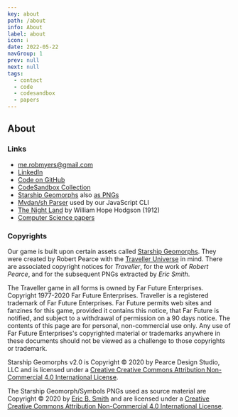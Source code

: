 ```yaml
---
key: about
path: /about
info: About
label: about
icon: ℹ️
date: 2022-05-22
navGroup: 1
prev: null
next: null
tags:
  - contact
  - code
  - codesandbox
  - papers
---
```


## About

### Links

- [me.robmyers@gmail.com](mailto:me.robmyers@gmail.com "@new-tab")
- [LinkedIn](https://www.linkedin.com/in/robert-myers-4822ab18a/ "@new-tab")
- [Code on GitHub](https://github.com/rob-myers/the-last-redoubt/ "@new-tab")
- [CodeSandbox Collection](https://codesandbox.io/dashboard/all/The%20Last%20Redoubt?workspace=549801c1-91a6-4104-84da-16da83c0a5c8 "@new-tab")
- [Starship Geomorphs](http://travellerrpgblog.blogspot.com/2020/07/starship-geomorphs-20.html "@new-tab") also [as PNGs](http://ericbsmith.no-ip.org/geomorphs/ "@new-tab")
- [Mvdan/sh Parser](https://github.com/mvdan/sh "@new-tab") used by our JavaScript CLI
- [The Night Land](https://www.gutenberg.org/cache/epub/10662/pg10662.html "@new-tab") by William Hope Hodgson (1912)
- [Computer Science papers](https://dblp.org/pid/81/8748.html "@new-tab")

### Copyrights

Our game is built upon certain assets called [Starship Geomorphs](http://travellerrpgblog.blogspot.com/2020/07/starship-geomorphs-20.html "@new-tab").
They were created by Robert Pearce with the [Traveller Universe](https://en.wikipedia.org/wiki/Traveller_(role-playing_game)) in mind.
There are associated copyright notices for _Traveller_, for the work of _Robert Pearce_, and for the subsequent PNGs extracted by _Eric Smith_.

<aside title="copyright-traveller">

The Traveller game in all forms is owned by Far Future Enterprises. Copyright 1977-2020 Far Future Enterprises. Traveller is a registered trademark of Far Future Enterprises. Far Future permits web sites and fanzines for this game, provided it contains this notice, that Far Future is notified, and subject to a withdrawal of permission on a 90 days notice. The contents of this page are for personal, non-commercial use only. Any use of Far Future Enterprises's copyrighted material or trademarks anywhere in these documents should not be viewed as a challenge to those copyrights or trademark.

</aside>

<aside title="copyright-robert-pearce">

Starship Geomorphs v2.0 is Copyright © 2020 by Pearce Design Studio, LLC and is licensed under a [Creative Creative Commons Attribution Non-Commercial 4.0 International License](https://creativecommons.org/licenses/by-nc/4.0/).

</aside>

<aside title="copyright-eric-smith">

The Starship Geomorph/Symbols PNGs used as source material are Copyright © 2020 by [Eric B. Smith](mailto:ericbsmith42@gmail.com) and are licensed under a [Creative Creative Commons Attribution Non-Commercial 4.0 International License](https://creativecommons.org/licenses/by-nc/4.0/).

</aside>
